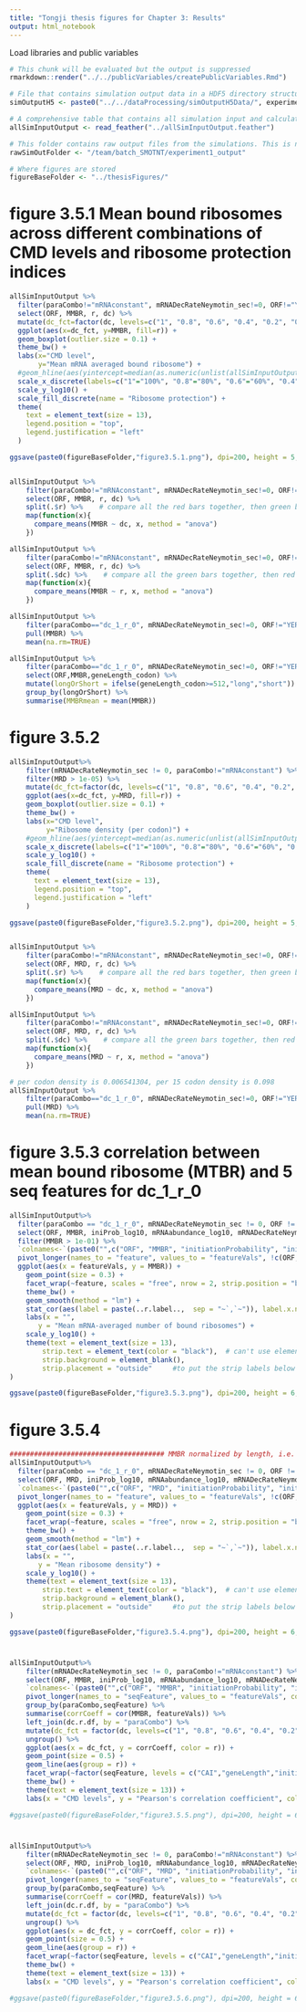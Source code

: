```yaml
---
title: "Tongji thesis figures for Chapter 3: Results"
output: html_notebook
---
```


Load libraries and public variables
```r
# This chunk will be evaluated but the output is suppressed
rmarkdown::render("../../publicVariables/createPublicVariables.Rmd")
```

```r
# File that contains simulation output data in a HDF5 directory structure specified in "/publicVariables/createPublicVariables.Rmd"
simOutputH5 <- paste0("../../dataProcessing/simOutputH5Data/", experimentID, "_output.h5")

# A comprehensive table that contains all simulation input and calculated output metrics
allSimInputOutput <- read_feather("../allSimInputOutput.feather")

# This folder contains raw output files from the simulations. This is needed for calculate_para_sp_mcpsr()
rawSimOutFolder <- "/team/batch_SMOTNT/experiment1_output"

# Where figures are stored
figureBaseFolder <- "../thesisFigures/"
```



# figure 3.5.1 Mean bound ribosomes across different combinations of CMD levels and ribosome protection indices 
```r
allSimInputOutput %>%
  filter(paraCombo!="mRNAconstant", mRNADecRateNeymotin_sec!=0, ORF!="YER053C-A", MMBR > 1e-01) %>% 
  select(ORF, MMBR, r, dc) %>%
  mutate(dc_fct=factor(dc, levels=c("1", "0.8", "0.6", "0.4", "0.2", "0"))) %>%
  ggplot(aes(x=dc_fct, y=MMBR, fill=r)) +
  geom_boxplot(outlier.size = 0.1) +
  theme_bw() +
  labs(x="CMD level",
       y="Mean mRNA averaged bound ribosome") +
  #geom_hline(aes(yintercept=median(as.numeric(unlist(allSimInputOutput %>% filter(paraCombo=="dc_1_r_0", mRNADecRateNeymotin_sec!=0, ORF!="YER053C-A")%>%select(MTT))))), color="red", linetype="dashed") +
  scale_x_discrete(labels=c("1"="100%", "0.8"="80%", "0.6"="60%", "0.4"="40%", "0.2"="20%", "0"="0")) +
  scale_y_log10() +
  scale_fill_discrete(name = "Ribosome protection") +
  theme(
    text = element_text(size = 13),
    legend.position = "top",
    legend.justification = "left"
  )

ggsave(paste0(figureBaseFolder,"figure3.5.1.png"), dpi=200, height = 5, width = 7)


allSimInputOutput %>%
    filter(paraCombo!="mRNAconstant", mRNADecRateNeymotin_sec!=0, ORF!="YER053C-A") %>%
    select(ORF, MMBR, r, dc) %>% 
    split(.$r) %>%    # compare all the red bars together, then green bars together..
    map(function(x){
      compare_means(MMBR ~ dc, x, method = "anova")
    })

allSimInputOutput %>%
    filter(paraCombo!="mRNAconstant", mRNADecRateNeymotin_sec!=0, ORF!="YER053C-A") %>%
    select(ORF, MMBR, r, dc) %>% 
    split(.$dc) %>%    # compare all the green bars together, then red bars together..
    map(function(x){
      compare_means(MMBR ~ r, x, method = "anova")
    })

allSimInputOutput %>%
    filter(paraCombo=="dc_1_r_0", mRNADecRateNeymotin_sec!=0, ORF!="YER053C-A") %>%
    pull(MMBR) %>% 
    mean(na.rm=TRUE)

allSimInputOutput %>%
    filter(paraCombo=="dc_1_r_0", mRNADecRateNeymotin_sec!=0, ORF!="YER053C-A") %>%
    select(ORF,MMBR,geneLength_codon) %>% 
    mutate(longOrShort = ifelse(geneLength_codon>=512,"long","short")) %>% 
    group_by(longOrShort) %>% 
    summarise(MMBRmean = mean(MMBR))
```
# figure 3.5.2
```r
allSimInputOutput%>%  
    filter(mRNADecRateNeymotin_sec != 0, paraCombo!="mRNAconstant") %>%
    filter(MRD > 1e-05) %>% 
    mutate(dc_fct=factor(dc, levels=c("1", "0.8", "0.6", "0.4", "0.2", "0"))) %>%
    ggplot(aes(x=dc_fct, y=MRD, fill=r)) +
    geom_boxplot(outlier.size = 0.1) +
    theme_bw() +
    labs(x="CMD level",
         y="Ribosome density (per codon)") +
    #geom_hline(aes(yintercept=median(as.numeric(unlist(allSimInputOutput %>% filter(paraCombo=="dc_1_r_0", mRNADecRateNeymotin_sec!=0, ORF!="YER053C-A")%>%select(MTT))))), color="red", linetype="dashed") +
    scale_x_discrete(labels=c("1"="100%", "0.8"="80%", "0.6"="60%", "0.4"="40%", "0.2"="20%", "0"="0")) +
    scale_y_log10() +
    scale_fill_discrete(name = "Ribosome protection") +
    theme(
      text = element_text(size = 13),
      legend.position = "top",
      legend.justification = "left"
    )

ggsave(paste0(figureBaseFolder,"figure3.5.2.png"), dpi=200, height = 5, width = 7)


allSimInputOutput %>%
    filter(paraCombo!="mRNAconstant", mRNADecRateNeymotin_sec!=0, ORF!="YER053C-A") %>%
    select(ORF, MRD, r, dc) %>% 
    split(.$r) %>%    # compare all the red bars together, then green bars together..
    map(function(x){
      compare_means(MRD ~ dc, x, method = "anova")
    })

allSimInputOutput %>%
    filter(paraCombo!="mRNAconstant", mRNADecRateNeymotin_sec!=0, ORF!="YER053C-A") %>%
    select(ORF, MRD, r, dc) %>% 
    split(.$dc) %>%    # compare all the green bars together, then red bars together..
    map(function(x){
      compare_means(MRD ~ r, x, method = "anova")
    })

# per codon density is 0.006541304, per 15 codon density is 0.098
allSimInputOutput %>%
    filter(paraCombo=="dc_1_r_0", mRNADecRateNeymotin_sec!=0, ORF!="YER053C-A") %>%
    pull(MRD) %>% 
    mean(na.rm=TRUE)
```




# figure 3.5.3 correlation between mean bound ribosome (MTBR) and 5 seq features for dc_1_r_0 
```r
allSimInputOutput%>%  
  filter(paraCombo == "dc_1_r_0", mRNADecRateNeymotin_sec != 0, ORF != "YER053C-A") %>%
  select(ORF, MMBR, iniProb_log10, mRNAabundance_log10, mRNADecRateNeymotin_sec_log10, CAI, geneLength_codon_log10) %>%
  filter(MMBR > 1e-01) %>%  
  `colnames<-`(paste0("",c("ORF", "MMBR", "initiationProbability", "initialmRNALevel", "mRNADecayRate", "CAI", "geneLength"))) %>%
  pivot_longer(names_to = "feature", values_to = "featureVals", !c(ORF, MMBR)) %>%
  ggplot(aes(x = featureVals, y = MMBR)) +
    geom_point(size = 0.3) +
    facet_wrap(~feature, scales = "free", nrow = 2, strip.position = "bottom") +
    theme_bw() +
    geom_smooth(method = "lm") +
    stat_cor(aes(label = paste(..r.label..,  sep = "~`,`~")), label.x.npc = 0.5, label.y.npc = 0.2, size = 4) +
    labs(x = "",
       y = "Mean mRNA-averaged number of bound ribosomes") +
    scale_y_log10() +
    theme(text = element_text(size = 13),
        strip.text = element_text(color = "black"),  # can't use element_blank() here because it gives error when p1+p2
        strip.background = element_blank(),  
        strip.placement = "outside"     #to put the strip labels below x-axis
)

ggsave(paste0(figureBaseFolder,"figure3.5.3.png"), dpi=200, height = 6, width = 8)

```
# figure 3.5.4
```r
###################################### MMBR normalized by length, i.e. ribosome density
allSimInputOutput%>%  
  filter(paraCombo == "dc_1_r_0", mRNADecRateNeymotin_sec != 0, ORF != "YER053C-A", MMBR > 1e-01) %>%
  select(ORF, MRD, iniProb_log10, mRNAabundance_log10, mRNADecRateNeymotin_sec_log10, CAI, geneLength_codon_log10) %>%
  `colnames<-`(paste0("",c("ORF", "MRD", "initiationProbability", "initialmRNALevel", "mRNADecayRate", "CAI", "geneLength"))) %>%
  pivot_longer(names_to = "feature", values_to = "featureVals", !c(ORF, MRD)) %>%
  ggplot(aes(x = featureVals, y = MRD)) +
    geom_point(size = 0.3) +
    facet_wrap(~feature, scales = "free", nrow = 2, strip.position = "bottom") +
    theme_bw() +
    geom_smooth(method = "lm") +
    stat_cor(aes(label = paste(..r.label..,  sep = "~`,`~")), label.x.npc = 0.5, label.y.npc = 0.95, size = 4) +
    labs(x = "",
       y = "Mean ribosome density") +
    scale_y_log10() +
    theme(text = element_text(size = 13),
        strip.text = element_text(color = "black"),  # can't use element_blank() here because it gives error when p1+p2
        strip.background = element_blank(),  
        strip.placement = "outside"     #to put the strip labels below x-axis
)

ggsave(paste0(figureBaseFolder,"figure3.5.4.png"), dpi=200, height = 6, width = 8)

```
# 
```r
allSimInputOutput%>%  
    filter(mRNADecRateNeymotin_sec != 0, paraCombo!="mRNAconstant") %>%
    select(ORF, MMBR, iniProb_log10, mRNAabundance_log10, mRNADecRateNeymotin_sec_log10, CAI, geneLength_codon_log10, MTT, MMDP, RMMDR, paraCombo, dc, r) %>%
    `colnames<-`(paste0("",c("ORF", "MMBR", "initiationProbability", "initialmRNALevel", "mRNADecayRate", "CAI", "geneLength", "TranslationTime", "CMDproportion", "relativemRNAdecayRate","paraCombo", "dc", "r"))) %>% 
    pivot_longer(names_to = "seqFeature", values_to = "featureVals", cols = 3:10) %>% 
    group_by(paraCombo,seqFeature) %>% 
    summarise(corrCoeff = cor(MMBR, featureVals)) %>% 
    left_join(dc.r.df, by = "paraCombo") %>% 
    mutate(dc_fct = factor(dc, levels=c("1", "0.8", "0.6", "0.4", "0.2", "0"))) %>%
    ungroup() %>% 
    ggplot(aes(x = dc_fct, y = corrCoeff, color = r)) +
    geom_point(size = 0.5) +
    geom_line(aes(group = r)) +
    facet_wrap(~factor(seqFeature, levels = c("CAI","geneLength","initialmRNALevel","initiationProbability","mRNADecayRate","TranslationTime","CMDproportion","relativemRNAdecayRate")), scales = "free", nrow = 3) +
    theme_bw() +
    theme(text = element_text(size = 13)) +    
    labs(x = "CMD levels", y = "Pearson's correlation coefficient", color = "Ribosome\nprotection") #corr. coeff. between relative mean mRNA decay rates and seq features

#ggsave(paste0(figureBaseFolder,"figure3.5.5.png"), dpi=200, height = 6, width = 8)

```

# 
```r
allSimInputOutput%>%  
    filter(mRNADecRateNeymotin_sec != 0, paraCombo!="mRNAconstant") %>%
    select(ORF, MRD, iniProb_log10, mRNAabundance_log10, mRNADecRateNeymotin_sec_log10, CAI, geneLength_codon_log10, MTT, MMDP, RMMDR, MMBR, paraCombo, dc, r) %>%
    `colnames<-`(paste0("",c("ORF", "MRD", "initiationProbability", "initialmRNALevel", "mRNADecayRate", "CAI", "geneLength", "TranslationTime", "CMDproportion", "relativemRNAdecayRate", "totalBoundRibo","paraCombo", "dc", "r"))) %>% 
    pivot_longer(names_to = "seqFeature", values_to = "featureVals", cols = 3:11) %>% 
    group_by(paraCombo,seqFeature) %>% 
    summarise(corrCoeff = cor(MRD, featureVals)) %>% 
    left_join(dc.r.df, by = "paraCombo") %>% 
    mutate(dc_fct = factor(dc, levels=c("1", "0.8", "0.6", "0.4", "0.2", "0"))) %>%
    ungroup() %>% 
    ggplot(aes(x = dc_fct, y = corrCoeff, color = r)) +
    geom_point(size = 0.5) +
    geom_line(aes(group = r)) +
    facet_wrap(~factor(seqFeature, levels = c("CAI","geneLength","initialmRNALevel","initiationProbability","mRNADecayRate","TranslationTime","CMDproportion","relativemRNAdecayRate","totalBoundRibo")), scales = "free", nrow = 3) +
    theme_bw() +
    theme(text = element_text(size = 13)) +    
    labs(x = "CMD levels", y = "Pearson's correlation coefficient", color = "Ribosome\nprotection") #corr. coeff. between relative mean mRNA decay rates and seq features

#ggsave(paste0(figureBaseFolder,"figure3.5.6.png"), dpi=200, height = 6, width = 8)
```

